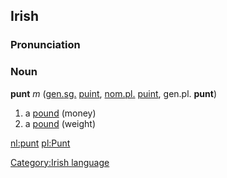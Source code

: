 ==Irish==
===Pronunciation===
{{IPA|[punt]}}
===Noun===
'''punt''' ''m'' ([[genitive|gen.]][[singular|sg.]] [[puint]], [[nominative|nom.]][[plural|pl.]] [[puint]], gen.pl. '''punt''')
#a [[pound]] (money)
#a [[pound]] (weight)

[[Category:Irish language]]

[[nl:punt]]
[[pl:Punt]]
